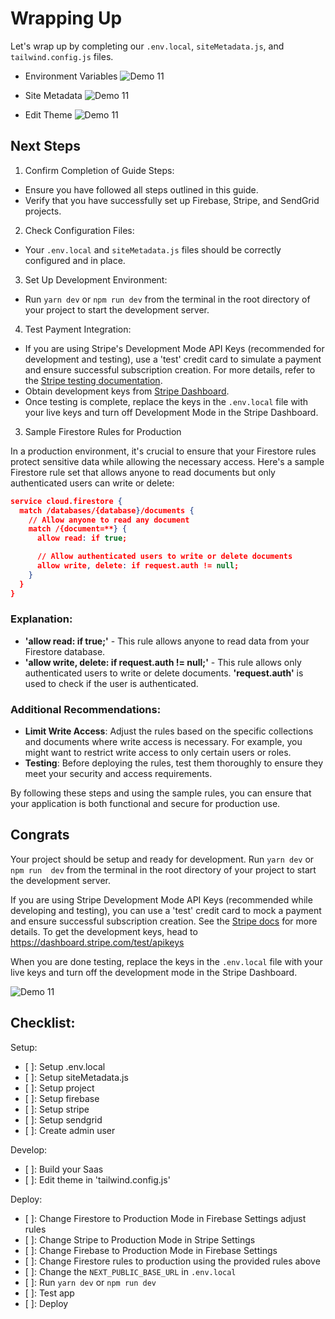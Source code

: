 
# Wrapping Up

Let's wrap up by completing our `.env.local`, `siteMetadata.js`, and `tailwind.config.js` files.

- Environment Variables
![Demo 11](../public/env-local.png)

- Site Metadata
![Demo 11](../public/siteMetadata.png)

- Edit Theme
![Demo 11](../public/edit-theme.png)

## Next Steps

1. Confirm Completion of Guide Steps:

- Ensure you have followed all steps outlined in this guide.
- Verify that you have successfully set up Firebase, Stripe, and SendGrid projects.

2. Check Configuration Files:

- Your `.env.local` and `siteMetadata.js` files should be correctly configured and in place.

3. Set Up Development Environment:

- Run `yarn dev` or `npm run dev` from the terminal in the root directory of your project to start the development server.

4. Test Payment Integration:

- If you are using Stripe's Development Mode API Keys (recommended for development and testing), use a 'test' credit card to simulate a payment and ensure successful subscription creation. For more details, refer to the [Stripe testing documentation](https://stripe.com/docs/testing#cards).
- Obtain development keys from [Stripe Dashboard](https://dashboard.stripe.com/test/apikeys).
- Once testing is complete, replace the keys in the `.env.local` file with your live keys and turn off Development Mode in the Stripe Dashboard.

3. Sample Firestore Rules for Production

In a production environment, it's crucial to ensure that your Firestore rules protect sensitive data while allowing the necessary access. Here's a sample Firestore rule set that allows anyone to read documents but only authenticated users can write or delete:

```json
service cloud.firestore {
  match /databases/{database}/documents {
    // Allow anyone to read any document
    match /{document=**} {
      allow read: if true;

      // Allow authenticated users to write or delete documents
      allow write, delete: if request.auth != null;
    }
  }
}
```

### Explanation:
- **'allow read: if true;'** - This rule allows anyone to read data from your Firestore database.
- **'allow write, delete: if request.auth != null;'** - This rule allows only authenticated users to write or delete documents. **'request.auth'** is used to check if the user is authenticated.

### Additional Recommendations:

- **Limit Write Access**: Adjust the rules based on the specific collections and documents where write access is necessary. For example, you might want to restrict write access to only certain users or roles.
- **Testing**: Before deploying the rules, test them thoroughly to ensure they meet your security and access requirements.

By following these steps and using the sample rules, you can ensure that your application is both functional and secure for production use.

## **Congrats**

Your project should be setup and ready for development. Run `yarn dev` or `npm run  dev` from the terminal in the root directory of your project to start the development server.

If you are using Stripe Development Mode API Keys (recommended while developing and testing), you can use a 'test' credit card to mock a payment and ensure successful subscription creation. See the [Stripe docs](https://stripe.com/docs/testing#cards) for more details. To get the development keys, head to https://dashboard.stripe.com/test/apikeys

When you are done testing, replace the keys in the `.env.local` file with your live keys and turn off the development mode in the Stripe Dashboard.

![Demo 11](../public/demo-11.png)

## Checklist:

Setup:
-  [  ]: Setup .env.local
-  [  ]: Setup siteMetadata.js
-  [  ]: Setup project
-  [  ]: Setup firebase
-  [  ]: Setup stripe
-  [  ]: Setup sendgrid
-  [  ]: Create admin user

Develop:
-  [  ]: Build your Saas
-  [  ]: Edit theme in 'tailwind.config.js'

Deploy:
-  [  ]: Change Firestore to Production Mode in Firebase Settings adjust rules
-  [  ]: Change Stripe to Production Mode in Stripe Settings
-  [  ]: Change Firebase to Production Mode in Firebase Settings
-  [  ]: Change Firestore rules to production using the provided rules above
-  [  ]: Change the `NEXT_PUBLIC_BASE_URL` in `.env.local`
-  [  ]: Run `yarn dev` or `npm run dev`
-  [  ]: Test app
-  [  ]: Deploy
